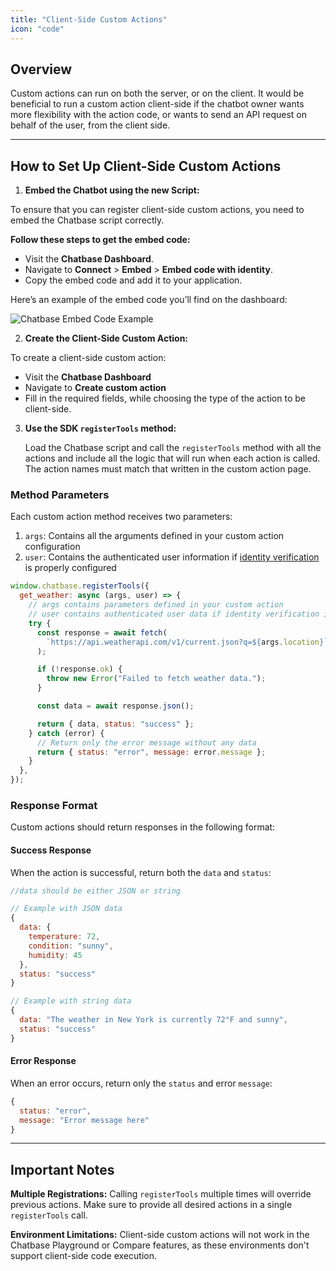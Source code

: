 ```yaml
---
title: "Client-Side Custom Actions"
icon: "code"
---
```


## Overview

Custom actions can run on both the server, or on the client. It would be beneficial to run a custom action client-side if the chatbot owner wants more flexibility with the action code, or wants to send an API request on behalf of the user, from the client side.

---

## How to Set Up Client-Side Custom Actions

1. **Embed the Chatbot using the new Script:**

To ensure that you can register client-side custom actions, you need to embed the Chatbase script correctly.

**Follow these steps to get the embed code:**

- Visit the **Chatbase Dashboard**.
- Navigate to **Connect** > **Embed** > **Embed code with identity**.
- Copy the embed code and add it to your application.

Here’s an example of the embed code you’ll find on the dashboard:

![Chatbase Embed Code Example](images/chatbase-embed-script-example.png)

2. **Create the Client-Side Custom Action:**

To create a client-side custom action:

- Visit the **Chatbase Dashboard**
- Navigate to **Create custom action**
- Fill in the required fields, while choosing the type of the action to be client-side.

3. **Use the SDK `registerTools` method:**

   Load the Chatbase script and call the `registerTools` method with all the actions and include all the logic that will run when each action is called. The action names must match that written in the custom action page.

### Method Parameters

Each custom action method receives two parameters:

1. `args`: Contains all the arguments defined in your custom action configuration
2. `user`: Contains the authenticated user information if [identity verification](/developer-guides/identity-verification) is properly configured

```javascript
window.chatbase.registerTools({
  get_weather: async (args, user) => {
    // args contains parameters defined in your custom action
    // user contains authenticated user data if identity verification is set up
    try {
      const response = await fetch(
        `https://api.weatherapi.com/v1/current.json?q=${args.location}`
      );

      if (!response.ok) {
        throw new Error("Failed to fetch weather data.");
      }

      const data = await response.json();

      return { data, status: "success" };
    } catch (error) {
      // Return only the error message without any data
      return { status: "error", message: error.message };
    }
  },
});
```

### Response Format

Custom actions should return responses in the following format:

#### Success Response

When the action is successful, return both the `data` and `status`:

```javascript
//data should be either JSON or string

// Example with JSON data
{
  data: {
    temperature: 72,
    condition: "sunny",
    humidity: 45
  },
  status: "success"
}

// Example with string data
{
  data: "The weather in New York is currently 72°F and sunny",
  status: "success"
}
```

#### Error Response

When an error occurs, return only the `status` and error `message`:

```javascript
{
  status: "error",
  message: "Error message here"
}
```

---

## Important Notes

**Multiple Registrations:** Calling `registerTools` multiple times will override previous actions. Make sure to provide all desired actions in a single `registerTools` call.

**Environment Limitations:** Client-side custom actions will not work in the Chatbase Playground or Compare features, as these environments don't support client-side code execution.
